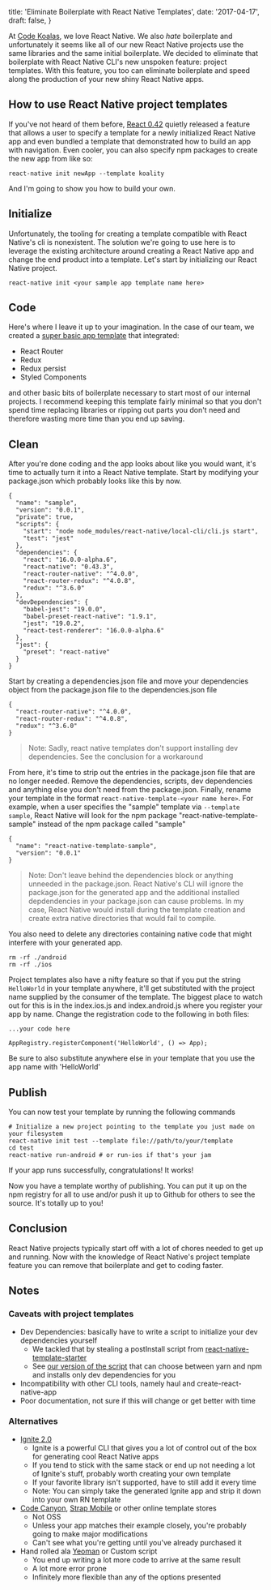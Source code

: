   title: 'Eliminate Boilerplate with React Native Templates',
  date: '2017-04-17',
  draft: false,
}

At [Code Koalas](https://codekoalas.com), we love React Native. We also _hate_ boilerplate and unfortunately it seems like all of our new React Native projects use the same libraries and the same initial boilerplate. We decided to eliminate that boilerplate with React Native CLI's new unspoken feature: project templates. With this feature, you too can eliminate boilerplate and speed along the production of your new shiny React Native apps.

## How to use React Native project templates

If you've not heard of them before, [React 0.42](https://github.com/facebook/react-native/releases/tag/v0.42.3) quietly released a feature that allows a user to specify a template for a newly initialized React Native app and even bundled a template that demonstrated how to build an app with navigation. Even cooler, you can also specify npm packages to create the new app from like so:

```
react-native init newApp --template koality
```

And I'm going to show you how to build your own.

## Initialize

Unfortunately, the tooling for creating a template compatible with React Native's cli is nonexistent. The solution we're going to use here is to leverage the existing architecture around creating a React Native app and change the end product into a template. Let's start by initializing our React Native project.

```
react-native init <your sample app template name here>
```

## Code

Here's where I leave it up to your imagination. In the case of our team, we created a [super basic app template](https://github.com/CodeKoalas/koality-react-native-template) that integrated:

- React Router
- Redux
- Redux persist
- Styled Components

and other basic bits of boilerplate necessary to start most of our internal projects. I recommend keeping this template fairly minimal so that you don't spend time replacing libraries or ripping out parts you don't need and therefore wasting more time than you end up saving.

## Clean

After you're done coding and the app looks about like you would want, it's time to actually turn it into a React Native template. Start by modifying your package.json which probably looks like this by now.

```
{
  "name": "sample",
  "version": "0.0.1",
  "private": true,
  "scripts": {
    "start": "node node_modules/react-native/local-cli/cli.js start",
    "test": "jest"
  },
  "dependencies": {
    "react": "16.0.0-alpha.6",
    "react-native": "0.43.3",
    "react-router-native": "^4.0.0",
    "react-router-redux": "^4.0.8",
    "redux": "^3.6.0"
  },
  "devDependencies": {
    "babel-jest": "19.0.0",
    "babel-preset-react-native": "1.9.1",
    "jest": "19.0.2",
    "react-test-renderer": "16.0.0-alpha.6"
  },
  "jest": {
    "preset": "react-native"
  }
}
```

Start by creating a dependencies.json file and move your dependencies object from the package.json file to the dependencies.json file

```
{
  "react-router-native": "^4.0.0",
  "react-router-redux": "^4.0.8",
  "redux": "^3.6.0"
}
```

> Note: Sadly, react native templates don't support installing dev dependencies. See the conclusion for a workaround

From here, it's time to strip out the entries in the package.json file that are no longer needed. Remove the dependencies, scripts, dev dependencies and anything else you don't need from the package.json. Finally, rename your template in the format `react-native-template-<your name here>`. For example, when a user specifies the "sample" template via `--template sample`, React Native will look for the npm package "react-native-template-sample" instead of the npm package called "sample"

```
{
  "name": "react-native-template-sample",
  "version": "0.0.1"
}
```

> Note: Don't leave behind the dependencies block or anything unneeded in the package.json. React Native's CLI will ignore the package.json for the generated app and the additional installed depdendencies in your package.json can cause problems. In my case, React Native would install during the template creation and create extra native directories that would fail to compile.

You also need to delete any directories containing native code that might interfere with your generated app.

```
rm -rf ./android
rm -rf ./ios
```

Project templates also have a nifty feature so that if you put the string `HelloWorld` in your template anywhere, it'll get substituted with the project name supplied by the consumer of the template. The biggest place to watch out for this is in the index.ios.js and index.android.js where you register your app by name. Change the registration code to the following in both files:

```
...your code here

AppRegistry.registerComponent('HelloWorld', () => App);
```

Be sure to also substitute anywhere else in your template that you use the app name with 'HelloWorld'

## Publish

You can now test your template by running the following commands

```
# Initialize a new project pointing to the template you just made on your filesystem
react-native init test --template file://path/to/your/template
cd test
react-native run-android # or run-ios if that's your jam
```

If your app runs successfully, congratulations! It works!

Now you have a template worthy of publishing. You can put it up on the npm registry for all to use and/or push it up to Github for others to see the source. It's totally up to you!

## Conclusion

React Native projects typically start off with a lot of chores needed to get up and running. Now with the knowledge of React Native's project template feature you can remove that boilerplate and get to coding faster.


## Notes

### Caveats with project templates
- Dev Dependencies: basically have to write a script to initialize your dev dependencies yourself
  - We tackled that by stealing a postInstall script from [react-native-template-starter](https://github.com/doomsower/react-native-template-starter/blob/f6cd738d8352e53758ce8504f74464f8a407149e/scripts/postInit.js)
  - See [our version of the script](https://github.com/CodeKoalas/koality-react-native-template/blob/master/scripts/setupDevDependencies.js) that can choose between yarn and npm and installs only dev dependencies for you 
- Incompatibility with other CLI tools, namely haul and create-react-native-app
- Poor documentation, not sure if this will change or get better with time

### Alternatives

- [Ignite 2.0](https://infinite.red/ignite)
  - Ignite is a powerful CLI that gives you a lot of control out of the box for generating cool React Native apps
  - If you tend to stick with the same stack or end up not needing a lot of Ignite's stuff, probably worth creating your own template
  - If your favorite library isn't supported, have to still add it every time
  - Note: You can simply take the generated Ignite app and strip it down into your own RN template
- [Code Canyon](https://codecanyon.net/search?utf8=%E2%9C%93&term=react+native), [Strap Mobile](https://strapmobile.com/) or other online template stores
  - Not OSS
  - Unless your app matches their example closely, you're probably going to make major modifications
  - Can't see what you're getting until you've already purchased it
- Hand rolled ala [Yeoman](http://yeoman.io/) or Custom script
  - You end up writing a lot more code to arrive at the same result
  - A lot more error prone
  - Infinitely more flexible than any of the options presented
